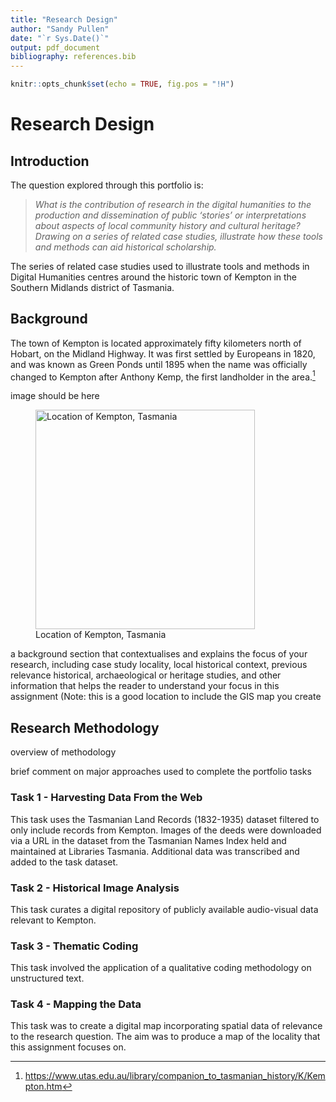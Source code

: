 ```yaml
---
title: "Research Design"
author: "Sandy Pullen"
date: "`r Sys.Date()`"
output: pdf_document
bibliography: references.bib
---
```


```r
knitr::opts_chunk$set(echo = TRUE, fig.pos = "!H")
```

# Research Design

## Introduction

The question explored through this portfolio is:

> *What is the contribution of research in the digital humanities to the production and dissemination of public 'stories' or interpretations about aspects of local community history and cultural heritage? Drawing on a series of related case studies, illustrate how these tools and methods can aid historical scholarship.*

The series of related case studies used to illustrate tools and methods in Digital Humanities centres around the historic town of Kempton in the Southern Midlands district of Tasmania.

## Background

The town of Kempton is located approximately fifty kilometers north of Hobart, on the Midland Highway. It was first settled by Europeans in 1820, and was known as Green Ponds until 1895 when the name was officially changed to Kempton after Anthony Kemp, the first landholder in the area.[^1]

[^1]: <https://www.utas.edu.au/library/companion_to_tasmanian_history/K/Kempton.htm>

image should be here

![Location of Kempton, Tasmania](Kempton-Tasmania.png){width="351"}

a background section that contextualises and explains the focus of your research, including case study locality, local historical context, previous relevance historical, archaeological or heritage studies, and other information that helps the reader to understand your focus in this assignment (Note: this is a good location to include the GIS map you create

## Research Methodology

overview of methodology

brief comment on major approaches used to complete the portfolio tasks

### Task 1 - Harvesting Data From the Web

This task uses the Tasmanian Land Records (1832-1935) dataset filtered to only include records from Kempton. Images of the deeds were downloaded via a URL in the dataset from the Tasmanian Names Index held and maintained at Libraries Tasmania. Additional data was transcribed and added to the task dataset.

### Task 2 - Historical Image Analysis

This task curates a digital repository of publicly available audio-visual data relevant to Kempton.

### Task 3 - Thematic Coding

This task involved the application of a qualitative coding methodology on unstructured text.

### Task 4 - Mapping the Data

This task was to create a digital map incorporating spatial data of relevance to the research question. The aim was to produce a map of the locality that this assignment focuses on.

